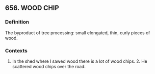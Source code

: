 ## 656. WOOD CHIP
### Definition
The byproduct of tree processing: small elongated, thin, curly pieces of wood.

### Contexts
1. In the shed where I sawed wood there is a lot of wood chips. 2. He scattered wood chips over the road.

